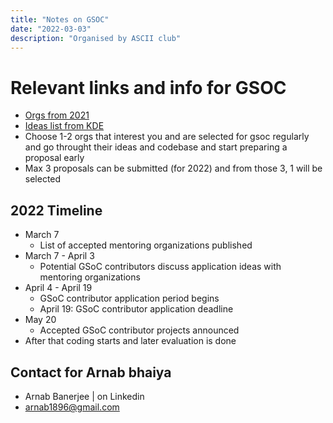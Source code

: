 ```yaml
---
title: "Notes on GSOC"
date: "2022-03-03"
description: "Organised by ASCII club"
---
```


# Relevant links and info for GSOC
- [Orgs from 2021](https://summerofcode.withgoogle.com/archive/2021/organizations)
- [Ideas list from KDE](https://community.kde.org/GSoC/2021/Ideas)
- Choose 1-2 orgs that interest you and are selected for gsoc regularly and go throught their ideas and codebase and start preparing a proposal early
- Max 3 proposals can be submitted (for 2022) and from those 3, 1 will be selected

## 2022 Timeline
- March 7
    - List of accepted mentoring organizations published
- March 7 - April 3
    - Potential GSoC contributors discuss application ideas with mentoring organizations
- April 4 - April 19
    - GSoC contributor application period begins
    - April 19: GSoC contributor application deadline
- May 20
    - Accepted GSoC contributor projects announced
- After that coding starts and later evaluation is done


## Contact for Arnab bhaiya
- Arnab Banerjee | on Linkedin
- arnab1896@gmail.com